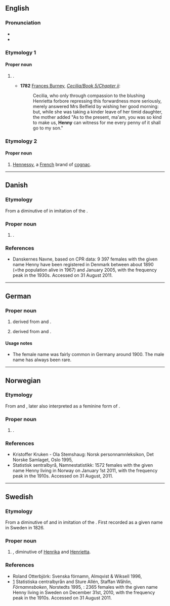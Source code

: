 {{also|henny|Henný}}
==English==

===Pronunciation===
* {{audio|En-au-Henny.ogg|Audio (AU)|lang=en}}
* {{rhymes|ɛni|lang=en}}

===Etymology 1===

====Proper noun====
{{en-proper noun}}

# {{given name|lang=en|female|diminutive=Henrietta}}.
#* '''1782''' [[w:Frances Burney|Frances Burney]], ''[[s:Cecilia/Book 5/Chapter ii|Cecilia/Book 5/Chapter ii]]'':
#*: Cecilia, who only through compassion to the blushing Henrietta forbore repressing this forwardness more seriously, merely answered Mrs Belfield by wishing her good morning: but, while she was taking a kinder leave of her timid daughter, the mother added "As to the present, ma'am, you was so kind to make us, '''Henny''' can witness for me every penny of it shall go to my son."

===Etymology 2===

====Proper noun====
{{en-proper noun}}

# {{lb|en|slang}} [[Hennessy]], a [[French]] brand of [[cognac]].

----

==Danish==

===Etymology===
From a diminutive of {{m|da|Henriette}} in imitation of the {{der|da|en|Henny}}.

===Proper noun===
{{head|da|proper noun}}

# {{given name|female|lang=da}}.

===References===
* [http://www.danskernesnavne.navneforskning.ku.dk/ ] Danskernes Navne, based on CPR data: 9 397 females with the given name Henny have been registered in Denmark between about 1890 (=the population alive in 1967) and January 2005, with the frequency peak in the 1930s. Accessed on 31 August 2011.

----

==German==

===Proper noun===
{{head|de|proper noun}}

# {{given name|female|lang=de}} derived from {{m|de|Henriette}} and {{m|de|Johanna}}.
# {{given name|male|lang=de}} derived from {{m|de|Heinrich}} and {{m|de|Johannes}}.

====Usage notes====
* The female name was fairly common in Germany around 1900. The male name has always been rare.

----

==Norwegian==

===Etymology===
From {{m|no|Henriette}} and {{m|no|Henrikke}}, later also interpreted as a feminine form of {{m|no|Henning}}.

===Proper noun===
{{no-proper noun}}
# {{given name|female|lang=no}}.

===References===
* Kristoffer Kruken - Ola Stemshaug: Norsk personnamnleksikon, Det Norske Samlaget, Oslo 1995, {{ISBN|82-521-4483-7}}
* [http://www.ssb.no/navn/ ] Statistisk sentralbyrå, Namnestatistikk: 1572 females with the given name Henny living in Norway on January 1st 2011, with the frequency peak in the 1910s. Accessed on 31 August, 2011.

----

==Swedish==

===Etymology===
From a diminutive of {{m|sv|Henrietta}} and {{m|sv|Henrika}} in imitation of the {{der|sv|en|Henny}}. First recorded as a given name in Sweden in 1826.

===Proper noun===
{{sv-proper noun|c}}

# {{given name|female|lang=sv}}, diminutive of [[Henrika]] and [[Henrietta]].

===References===
* Roland Otterbjörk: Svenska förnamn, Almqvist & Wiksell 1996, {{ISBN|91-21-10937-0}}
* [https://web.archive.org/web/20100328044612/http://www.scb.se/Pages/NameSearch____259432.aspx] Statistiska centralbyrån and Sture Allén, Staffan Wåhlin, ''Förnamnsboken'', Norstedts 1995, {{ISBN|9119551622}}: 2365 females with the given name Henny living in Sweden on December 31st, 2010, with the frequency peak in the 1910s. Accessed on 31 August 2011.